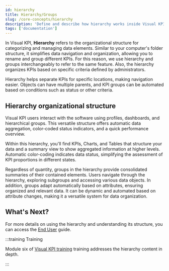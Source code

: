 ```yaml
---
id: hierarchy
title: Hierarchy/Groups
slug: /core-concepts/hierarchy
description: 'Define and describe how hierarchy works inside Visual KPI.'
tags: ['documentation']
---
```



In Visual KPI, **Hierarchy** refers to the organizational structure for categorizing and managing data elements. Similar to your computer's folder structure, it simplifies data navigation and organization, allowing you to rename and group different KPIs. For this reason, we use hierarchy and groups interchangeably to refer to the same feature. Also, the hierarchy organizes KPIs based on specific criteria defined by administrators. 

Hierarchy helps separate KPIs for specific locations, making navigation easier. Objects can have multiple parents, and KPI groups can be automated based on conditions such as status or other criteria.

## Hierarchy organizational structure

Visual KPI users interact with the software using profiles, dashboards, and hierarchical groups. This versatile structure offers automatic data aggregation, color-coded status indicators, and a quick performance overview.

Within this hierarchy, you'll find KPIs, Charts, and Tables that structure your data and a summary view to show aggregated information at higher levels. Automatic color-coding indicates data status, simplifying the assessment of KPI proportions in different states. 

<StylizedImage
  imgURL="img/core-concepts/hierarchy/hierarchy-groups.png"
  alt="Example of KPI groups"
/>

Regardless of quantity, groups in the hierarchy provide consolidated summaries of their contained elements. Users navigate through the hierarchy, exploring subgroups and accessing various data objects. In addition, groups adapt automatically based on attributes, ensuring organized and relevant data. It can be dynamic and automated based on attribute changes, making it a versatile system for data organization.

<StylizedImage
  imgURL="img/core-concepts/hierarchy/hierarchy.gif"
  alt="Example of KPI groups"
/>


## What's Next?

For more details on using the hierarchy and understanding its structure, you can access the [End User](/docs/end-user/overview) guide.

:::training Training

Module six of [Visual KPI training](https://www.transpara.com/lesson/groups-hierarchy-end-user/) training addresses the hierarchy content in depth. 

:::

